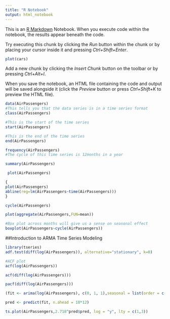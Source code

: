 ```yaml
---
title: "R Notebook"
output: html_notebook
---
```


This is an [R Markdown](http://rmarkdown.rstudio.com) Notebook. When you execute code within the notebook, the results appear beneath the code. 

Try executing this chunk by clicking the *Run* button within the chunk or by placing your cursor inside it and pressing *Ctrl+Shift+Enter*. 

```r
plot(cars)
```

Add a new chunk by clicking the *Insert Chunk* button on the toolbar or by pressing *Ctrl+Alt+I*.

When you save the notebook, an HTML file containing the code and output will be saved alongside it (click the *Preview* button or press *Ctrl+Shift+K* to preview the HTML file).
```r
data(AirPassengers)
#This tells you that the data series is in a time series format
class(AirPassengers)
```

```r
#This is the start of the time series
start(AirPassengers)
```
```r
#This is the end of the time series
end(AirPassengers)
```

```r
frequency(AirPassengers)
#The cycle of this time series is 12months in a year
```

```r
summary(AirPassengers)
```

```r
 plot(AirPassengers)
```

```r
{
plot(AirPassengers)
abline(reg=lm(AirPassengers~time(AirPassengers)))
}
```

```r
cycle(AirPassengers)
```
```r
plot(aggregate(AirPassengers,FUN=mean))
```

```r
#Box plot across months will give us a sense on seasonal effect
boxplot(AirPassengers~cycle(AirPassengers))
```
##Introduction to ARMA Time Series Modeling
```r
library(tseries)
adf.test(diff(log(AirPassengers)), alternative="stationary", k=0)
```

```r
#ACF plot
acf(log(AirPassengers))
```

```r
acf(diff(log(AirPassengers)))
```

```r
pacf(diff(log(AirPassengers)))
```

```r
(fit <- arima(log(AirPassengers), c(0, 1, 1),seasonal = list(order = c(0, 1, 1), period = 12)))
```

```r
pred <- predict(fit, n.ahead = 10*12)
```
```r
ts.plot(AirPassengers,2.718^pred$pred, log = "y", lty = c(1,3))
```

